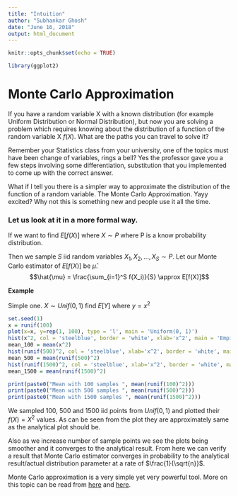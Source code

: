 ```yaml
---
title: "Intuition"
author: "Subhankar Ghosh"
date: "June 16, 2018"
output: html_document
---
```


```r
knitr::opts_chunk$set(echo = TRUE)
```

```r
library(ggplot2)
```


# Monte Carlo Approximation

If you have a random variable X with a known distribution (for example Uniform Distribution or Normal Distribution), but now you are solving a problem which requires knowing about the distribution of a function of the random variable X $f(X)$. What are the paths you can travel to solve it?

Remember your Statistics class from your university, one of the topics must have been change of variables, rings a bell? Yes the professor gave you a few steps involving some differentiation, substitution that you implemented to come up with the correct answer. 

What if I tell you there is a simpler way to approximate the distribution of the function of a random variable. The Monte Carlo Approximation. Yayy excited? Why not this is something new and people use it all the time.

### Let us look at it in a more formal way.

If we want to find $E[f(X)]$ where $X \sim P$ where P is a know probability distribution.

Then we sample $S$ iid random variables $X_1, X_2, ..., X_S \sim P$. Let our Monte Carlo estimator of $E[f(X)]$ be $\hat{\mu}.$
$$\hat{\mu} = \frac{\sum_{i=1}^S f(X_i)}{S} \approx E[f(X)]$$

**Example**

Simple one. $X \sim Unif(0, 1)$ find $E[Y]$ where $y = x^2$

```r
set.seed(1)
x = runif(100)
plot(x=x, y=rep(1, 100), type = 'l', main = 'Uniform(0, 1)')
hist(x^2, col = 'steelblue', border = 'white', xlab='x^2', main = 'Empirical distribution of x^2, 100 sample points', breaks = 50)
mean_100 = mean(x^2)
hist(runif(500)^2, col = 'steelblue', xlab='x^2', border = 'white', main = 'Empirical distribution of x^2, 500 sample points', breaks = 50)
mean_500 = mean(runif(500)^2)
hist(runif(1500)^2, col = 'steelblue', xlab='x^2', border = 'white', main = 'Empirical distribution of x^2, 1500 sample points', breaks = 50)
mean_1500 = mean(runif(1500)^2)
```

```r
print(paste0("Mean with 100 samples ", mean(runif(100)^2)))
print(paste0("Mean with 500 samples ", mean(runif(500)^2)))
print(paste0("Mean with 1500 samples ", mean(runif(1500)^2)))
```


We sampled 100, 500 and 1500 iid points from $Unif(0, 1)$ and plotted their $f(X) = X^2$ values. As can be seen from the plot they are approximately same as the analytical plot should be. 

Also as we increase number of sample points we see the plots being smoother and it converges to the analytical result. From here we can verify a result that Monte Carlo estimator converges in probability to the analytical result/actual distribution parameter at a rate of $\frac{1}{\sqrt{n}}$.

Monte Carlo approximation is a very simple yet very powerful tool. More on this topic can be read from [here](https://theclevermachine.wordpress.com/2012/09/22/monte-carlo-approximations/) and [here](https://www.youtube.com/watch?v=7TybpwBlcMk).
